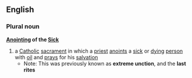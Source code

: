 ==English==
===Plural noun===
'''[[Anointing]] of the [[Sick]]'''
{{wikipedia}}
# a [[Catholic]] [[sacrament]] in which a [[priest]] [[anoint]]s a [[sick]] or [[dying]] [[person]] with [[oil]] and [[pray]]s for his [[salvation]]
#*Note: This was previously known as '''extreme unction''', and the '''last rites'''